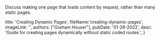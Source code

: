 Discuss making one page that loads content by request, rather than many static pages.

  title: 'Creating Dynamic Pages',
  fileName:'creating-dynamic-pages',
  imageLink: '',
  authors: ["Graham Houser"],
  pubDate: '01-28-2022',
  desc: 'Guide for creating pages dynamically without static coded routes.',
}
